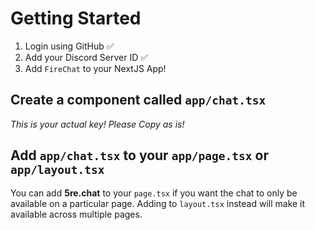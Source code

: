 

# Getting Started

  1. Login using GitHub ✅
  2. Add your Discord Server ID ✅
  3. Add `FireChat` to your NextJS App!

## Create a component called `app/chat.tsx`

*This is your actual key! Please Copy as is!*

<ApiKey />

## Add `app/chat.tsx` to your `app/page.tsx` or `app/layout.tsx`

You can add **5re.chat** to your `page.tsx` if you want the chat to only be available on a particular page. Adding to `layout.tsx` instead will make it available across multiple pages.

<PageOrLayout />